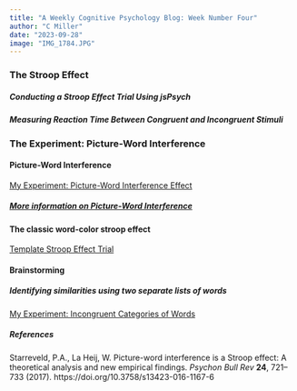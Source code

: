 ```yaml
---
title: "A Weekly Cognitive Psychology Blog: Week Number Four"
author: "C Miller"
date: "2023-09-28"
image: "IMG_1784.JPG"
---
```


### The Stroop Effect

##### Conducting a Stroop Effect Trial Using jsPsych

##### Measuring Reaction Time Between Congruent and Incongruent Stimuli

### The Experiment: Picture-Word Interference

#### Picture-Word Interference

[My Experiment: Picture-Word Interference Effect](deuxieme_stroop.html)

##### [More information on Picture-Word Interference](https://doi.org/10.3758/s13423-016-1167-6)

#### The classic word-color stroop effect

[Template Stroop Effect Trial](stroop_semaine_quatre.html)

#### Brainstorming

##### Identifying similarities using two separate lists of words

[My Experiment: Incongruent Categories of Words](animaux.html)

##### References

Starreveld, P.A., La Heij, W. Picture-word interference is a Stroop effect: A theoretical analysis and new empirical findings. *Psychon Bull Rev* **24**, 721--733 (2017). https://doi.org/10.3758/s13423-016-1167-6
